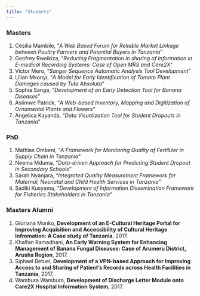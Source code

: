 ```yaml
---
title: "Students"
---
```


### Masters
1. Cesilia Mambile, "*A Web Based Forum for Reliable Market Linkage between Poultry Farmers and Potential Buyers in Tanzania*"
2. Geofrey Rweikiza, "*Reducing Fragmentation in sharing of Information in E-medical Recording Systems: Case of Open MRS and Care2X*"
3. Victor Mero, "*Sanger Sequence Automatic Analysis Tool Development*"
4. Lilian Mkonyi, "*A Model for Early Identification of Tomato Plant Damages caused by Tuta Absoluta*"
5. Sophia Sanga, "*Development of an Early Detection Tool for Banana Diseases*"
6. Asiimwe Patrick, "*A Web-based Inventory, Mapping and Digitization of Ornamental Plants and Flowers*" 
7. Angelica Kayanda, "*Data Visualization Tool for Student Dropouts in Tanzania*"

### PhD
1. Mathias Ombeni, "*A Framework for Monitoring Quality of Fertilizer in Supply Chain in Tanzania*"
2. Neema Mduma, "*Data-driven Approach for Predicting Student Dropout in Secondary Schools*"
3. Sarah Nyanjara, "*Integrated Quality Measurement Framework for Maternal, Neonatal and Child Health Services in Tanzania*"
4. Sadiki Kusyama, "*Development of Information Dissemination Framework for
Fisheries Stakeholders in Tanzania*"

### Masters Alumni

1. Gloriana Monko, **Development of an E-Cultural Heritage Portal for Improving Acquisition and Accessibility of Cultural Heritage Infromation: A Case study of Tanzania**, 2017.
2. Khalfan Ramadhani, **An Early Warning System for Enhancing Management of Banana Fungal Diseases: Case of Arumeru District, Arusha Region**, 2017.
3. Siphael Betuel, **Development of a VPN-based Approach for Improving Access to and Sharing of Patient's Records across Health Facilities in Tanzania**, 2017.
4. Wambura Wambura, **Development of Discharge Letter Module onto Care2X Hospital Information System**, 2017.

